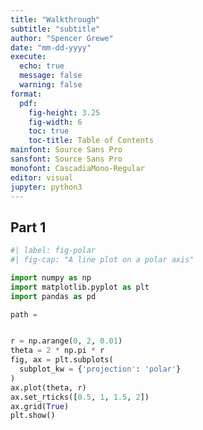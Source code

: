 ```yaml
---
title: "Walkthrough"
subtitle: "subtitle"
author: "Spencer Grewe"
date: "mm-dd-yyyy"
execute:
  echo: true
  message: false
  warning: false
format:
  pdf:
    fig-height: 3.25
    fig-width: 6
    toc: true
    toc-title: Table of Contents
mainfont: Source Sans Pro
sansfont: Source Sans Pro
monofont: CascadiaMono-Regular
editor: visual
jupyter: python3
---
```


\newpage

## Part 1


```python
#| label: fig-polar
#| fig-cap: "A line plot on a polar axis"

import numpy as np
import matplotlib.pyplot as plt
import pandas as pd

path = 


r = np.arange(0, 2, 0.01)
theta = 2 * np.pi * r
fig, ax = plt.subplots(
  subplot_kw = {'projection': 'polar'} 
)
ax.plot(theta, r)
ax.set_rticks([0.5, 1, 1.5, 2])
ax.grid(True)
plt.show()
```
